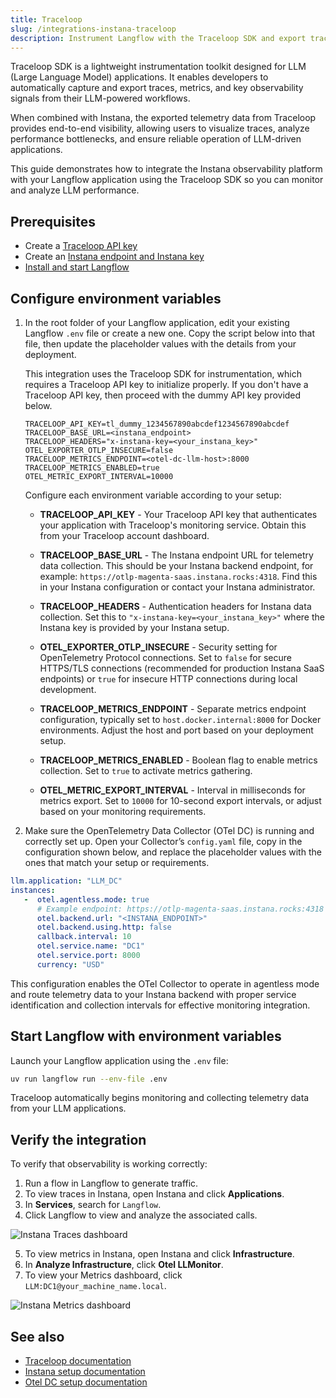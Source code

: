 ```yaml
---
title: Traceloop
slug: /integrations-instana-traceloop
description: Instrument Langflow with the Traceloop SDK and export traces and metrics to Instana using OpenTelemetry.
---
```


Traceloop SDK is a lightweight instrumentation toolkit designed for LLM (Large Language Model) applications. It enables developers to automatically capture and export traces, metrics, and key observability signals from their LLM-powered workflows.

When combined with Instana, the exported telemetry data from Traceloop provides end-to-end visibility, allowing users to visualize traces, analyze performance bottlenecks, and ensure reliable operation of LLM-driven applications.

This guide demonstrates how to integrate the Instana observability platform with your Langflow application using the Traceloop SDK so you can monitor and analyze LLM performance.

## Prerequisites

- Create a [Traceloop API key](https://app.traceloop.com/settings/api-key)
- Create an [Instana endpoint and Instana key](https://www.ibm.com/docs/en/instana-observability/1.0.302)
- [Install and start Langflow](/get-started-installation)

## Configure environment variables

1. In the root folder of your Langflow application, edit your existing Langflow `.env` file or create a new one.
Copy the script below into that file, then update the placeholder values with the details from your deployment.

   This integration uses the Traceloop SDK for instrumentation, which requires a Traceloop API key to initialize properly. If you don't have a Traceloop API key, then proceed with the dummy API key provided below.

   ```text
   TRACELOOP_API_KEY=tl_dummy_1234567890abcdef1234567890abcdef
   TRACELOOP_BASE_URL=<instana_endpoint>
   TRACELOOP_HEADERS="x-instana-key=<your_instana_key>"
   OTEL_EXPORTER_OTLP_INSECURE=false
   TRACELOOP_METRICS_ENDPOINT=<otel-dc-llm-host>:8000
   TRACELOOP_METRICS_ENABLED=true
   OTEL_METRIC_EXPORT_INTERVAL=10000
   ```

   Configure each environment variable according to your setup:

      - **TRACELOOP_API_KEY** - Your Traceloop API key that authenticates your application with Traceloop's monitoring service. Obtain this from your Traceloop account dashboard.

      - **TRACELOOP_BASE_URL** - The Instana endpoint URL for telemetry data collection. This should be your Instana backend endpoint, for example: `https://otlp-magenta-saas.instana.rocks:4318`. Find this in your Instana configuration or contact your Instana administrator.

      - **TRACELOOP_HEADERS** - Authentication headers for Instana data collection. Set this to `"x-instana-key=<your_instana_key>"` where the Instana key is provided by your Instana setup.

      - **OTEL_EXPORTER_OTLP_INSECURE** - Security setting for OpenTelemetry Protocol connections. Set to `false` for secure HTTPS/TLS connections (recommended for production Instana SaaS endpoints) or `true` for insecure HTTP connections during local development.

      - **TRACELOOP_METRICS_ENDPOINT** - Separate metrics endpoint configuration, typically set to `host.docker.internal:8000` for Docker environments. Adjust the host and port based on your deployment setup.

      - **TRACELOOP_METRICS_ENABLED** - Boolean flag to enable metrics collection. Set to `true` to activate metrics gathering.

      - **OTEL_METRIC_EXPORT_INTERVAL** - Interval in milliseconds for metrics export. Set to `10000` for 10-second export intervals, or adjust based on your monitoring requirements.

2. Make sure the OpenTelemetry Data Collector (OTel DC) is running and correctly set up.
Open your Collector’s `config.yaml` file, copy in the configuration shown below, and replace the placeholder values with the ones that match your setup or requirements.

```yaml
llm.application: "LLM_DC"
instances:
   -  otel.agentless.mode: true
      # Example endpoint: https://otlp-magenta-saas.instana.rocks:4318
      otel.backend.url: "<INSTANA_ENDPOINT>"
      otel.backend.using.http: false
      callback.interval: 10
      otel.service.name: "DC1"
      otel.service.port: 8000
      currency: "USD"
```

This configuration enables the OTel Collector to operate in agentless mode and route telemetry data to your Instana backend with proper service identification and collection intervals for effective monitoring integration.

## Start Langflow with environment variables

Launch your Langflow application using the `.env` file:
```bash
uv run langflow run --env-file .env
```

Traceloop automatically begins monitoring and collecting telemetry data from your LLM applications.

## Verify the integration

To verify that observability is working correctly:

1. Run a flow in Langflow to generate traffic.
2. To view traces in Instana, open Instana and click **Applications**.
3. In **Services**, search for `Langflow`.
4. Click Langflow to view and analyze the associated calls.

![Instana Traces dashboard](/img/instana-traces-dashboard.png)

5. To view metrics in Instana, open Instana and click **Infrastructure**.
6. In **Analyze Infrastructure**, click **Otel LLMonitor**.
7. To view your Metrics dashboard, click `LLM:DC1@your_machine_name.local`.

![Instana Metrics dashboard](/img/instana-metrics-dashboard.png)

## See also

* [Traceloop documentation](https://www.traceloop.com/docs/introduction)
* [Instana setup documentation](https://www.ibm.com/docs/en/instana-observability/1.0.300?topic=started-instana-setup)
* [Otel DC setup documentation](https://www.ibm.com/docs/en/instana-observability/1.0.300?topic=started-install-otel-data-collector-llm-odcl)